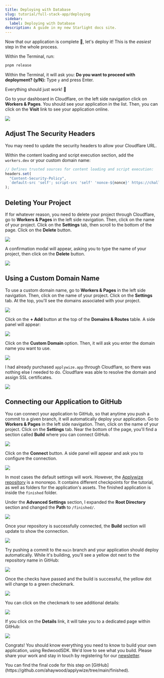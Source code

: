 ```yaml
---
title: Deploying with Database
slug: tutorial/full-stack-app/deploying
sidebar:
  label: Deploying with Database
description: A guide in my new Starlight docs site.
---
```



Now that our application is complete 🥳, let's deploy it! This is the _easiest_ step in the whole process.

Within the Terminal, run:

```bash
pnpm release
```

Within the Terminal, it will ask you: **Do you want to proceed with deployment? (y/N):** Type `y` and press Enter.

Everything should just work! 🙌

Go to your dashboard in Cloudflare, on the left side navigation click on **Workers & Pages**. You should see your application in the list. Then, you can click on the **Visit** link to see your application online.

![](./images/cloudflare-visit-website.png)

## Adjust The Security Headers

You may need to update the security headers to allow your Cloudflare URL.

Within the content loading and script execution section, add the `workers.dev` or your custom domain name:

```ts title="src/app/headers.ts" "https://applywize.redwoodjs.workers.dev" startLineNumber={27}
// Defines trusted sources for content loading and script execution:
headers.set(
  "Content-Security-Policy",
  `default-src 'self'; script-src 'self' 'nonce-${nonce}' https://challenges.cloudflare.com; style-src 'self' 'unsafe-inline' https://fonts.googleapis.com https://applywize.redwoodjs.workers.dev; font-src 'self' https://fonts.gstatic.com; frame-src https://challenges.cloudflare.com; object-src 'none';`
);
```

## Deleting Your Project

If for whatever reason, you need to delete your project through Cloudflare, go to **Workers & Pages** in the left side navigation. Then, click on the name of your project. Click on the **Settings** tab, then scroll to the bottom of the page. Click on the **Delete** button.

![](./images/cloudflare-delete-project.png)

A confirmation modal will appear, asking you to type the name of your project, then click on the **Delete** button.

![](./images/cloudflare-confirm-project-delete.png)

## Using a Custom Domain Name

To use a custom domain name, go to **Workers & Pages** in the left side navigation. Then, click on the name of your project. Click on the **Settings** tab. At the top, you'll see the domains associated with your project.

![](./images/connecting-to-custom-domain.png)

Click on the **+ Add** button at the top of the **Domains & Routes** table. A side panel will appear:

![](./images/side-panel-custom-domain.png)

Click on the **Custom Domain** option. Then, it will ask you enter the domain name you want to use.

![](./images/existing-domain-name-in-cloudflare.png)

I had already purchased `applywize.app` through Cloudflare, so there was nothing else I needed to do. Cloudflare was able to resolve the domain and assign SSL certificates.

![](./images/project-live-custom-domain.png)

## Connecting our Application to GitHub

You can connect your application to GitHub, so that anytime you push a commit to a given branch, it will automatically deploy your application. Go to **Workers & Pages** in the left side navigation. Then, click on the name of your project. Click on the **Settings** tab. Near the bottom of the page, you'll find a section called **Build** where you can connect GitHub.

![](./images/connect-build-to-github.png)

Click on the **Connect** button. A side panel will appear and ask you to configure the connection.

![](./images/github-config.png)

In most cases the default settings will work. However, the [Applywize repository](https://github.com/ahaywood/applywize) is a monorepo. It contains different checkpoints for the tutorial, as well as folders for the application's assets. The finished application is inside the `finished` folder.

Under the **Advanced Settings** section, I expanded the **Root Directory** section and changed the **Path** to `/finished/`.

![](./images/github-advanced-settings-root-directory.png)

Once your repository is successfully connected, the **Build** section will update to show the connection.

![](./images/cloudflare-once-connected-to-github.png)

Try pushing a commit to the `main` branch and your application should deploy automatically. While it's building, you'll see a yellow dot next to the repository name in GitHub:

![](./images/github-view-after-new-commit.png)

Once the checks have passed and the build is successful, the yellow dot will change to a green checkmark.

![](./images/github-view-all-checks-passed-checkbox.png)

You can click on the checkmark to see additional details:

![](./images/github-view-all-checks-passed-alt.png)

If you click on the **Details** link, it will take you to a dedicated page within GitHub:

![](./images/github-details-after-checks-passed.png)

Congrats! You should know everything you need to know to build your own application, using RedwoodSDK. We'd love to see what you build. Please share your work and stay in touch by registering for our [newsletter](https://rwsdk.com).

<Aside type="tip" title="Code on GitHub">
You can find the final code for this step on [GitHub](https://github.com/ahaywood/applywize/tree/main/finished).
</Aside>